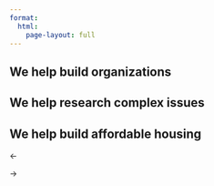 ```yaml
---
format: 
  html:
    page-layout: full
---
```


<script>
document.addEventListener('DOMContentLoaded', function() {
  const carousels = document.querySelectorAll('.carousel-container');
  
  carousels.forEach(carousel => {
    const slides = carousel.querySelectorAll('.carousel-slide');
    const dots = carousel.querySelectorAll('.carousel-nav-dot');
    const prevBtn = carousel.querySelector('.carousel-arrow-prev');
    const nextBtn = carousel.querySelector('.carousel-arrow-next');
    
    let currentSlide = 0;
    let interval = null;
    const intervalTime = parseInt(carousel.getAttribute('data-interval') || 5000);
    
    // Initialize the first slide
    if (slides.length > 0) {
      slides[0].classList.add('active');
      if (dots.length > 0) {
        dots[0].classList.add('active');
      }
    }
    
    // Function to change slide
    function goToSlide(index) {
      // Remove active class from all slides
      slides.forEach(slide => {
        slide.classList.remove('active');
      });
      
      // Remove active class from all dots
      dots.forEach(dot => {
        dot.classList.remove('active');
      });
      
      // Add active class to current slide and dot
      currentSlide = (index + slides.length) % slides.length;
      slides[currentSlide].classList.add('active');
      if (dots.length > 0 && dots[currentSlide]) {
        dots[currentSlide].classList.add('active');
      }
    }
    
    // Auto-advance slides
    function startInterval() {
      if (interval) {
        clearInterval(interval);
      }
      
      interval = setInterval(() => {
        goToSlide(currentSlide + 1);
      }, intervalTime);
    }
    
    // Initialize auto-advance
    startInterval();
    
    // Event listeners for navigation dots
    dots.forEach((dot, index) => {
      dot.addEventListener('click', () => {
        goToSlide(index);
        startInterval(); // Reset interval after manual navigation
      });
    });
    
    // Event listeners for arrow buttons
    if (prevBtn) {
      prevBtn.addEventListener('click', () => {
        goToSlide(currentSlide - 1);
        startInterval(); // Reset interval after manual navigation
      });
    }
    
    if (nextBtn) {
      nextBtn.addEventListener('click', () => {
        goToSlide(currentSlide + 1);
        startInterval(); // Reset interval after manual navigation
      });
    }
    
    // Pause auto-advance on hover (optional)
    carousel.addEventListener('mouseenter', () => {
      clearInterval(interval);
    });
    
    carousel.addEventListener('mouseleave', () => {
      startInterval();
    });
  });
});
</script>


::: {.carousel-fullwidth}
::: {.carousel-container data-interval="6000"}

::: {.carousel-slides .carousel-height-lg}
::: {.carousel-fullwidth .carousel-slides}
::: {.carousel-slide .overlay-brand style="background-image: url('images/stock/financial.jpeg');"}
::: {.carousel-text .carousel-text-center}
## We help build organizations {.text-light}
:::
:::

::: {.carousel-slide .overlay-green style="background-image: url('images/stock/forum.jpeg');"}
::: {.carousel-text .carousel-text-right}
## We help research complex issues {.text-light}
:::
:::

::: {.carousel-slide .overlay-coral style="background-image: url('images/stock/construction.jpeg');"}
::: {.carousel-text .carousel-text-right}
## We help build affordable housing {.text-light}
:::
:::

::: {.carousel-nav}
::: {.carousel-nav-dot}
:::
::: {.carousel-nav-dot}
:::
::: {.carousel-nav-dot}
:::
:::

::: {.carousel-arrow .carousel-arrow-prev}
←
:::

::: {.carousel-arrow .carousel-arrow-next}
→
:::

:::
:::
:::
:::



